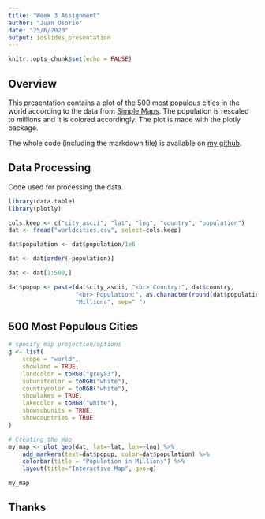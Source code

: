 ```yaml
---
title: "Week 3 Assignment"
author: "Juan Osorio"
date: "25/6/2020"
output: ioslides_presentation
---
```


```r
knitr::opts_chunk$set(echo = FALSE)
```


## Overview

This presentation contains a plot of the 500 most populous cities in the world according to the data from [Simple Maps](https://simplemaps.com/data/world-cities). The population is rescaled to millions and it is colored accordingly. The plot is made with the plotly package.

The whole code (including the markdown file) is available on [my github](https://github.com/juanferov/ds_coursera/tree/master/09_ddp/w3).

## Data Processing

Code used for processing the data.

``` r
library(data.table)
library(plotly)
```
```r
cols.keep <- c("city_ascii", "lat", "lng", "country", "population")
dat <- fread("worldcities.csv", select=cols.keep)

dat$population <- dat$population/1e6

dat <- dat[order(-population)]

dat <- dat[1:500,]

dat$popup <- paste(dat$city_ascii, "<br> Country:", dat$country,
                   "<br> Population:", as.character(round(dat$population, 3)),
                   "Millions", sep=" ")
```

## 500 Most Populous Cities

```r
# specify map projection/options
g <- list(
    scope = "world",
    showland = TRUE,
    landcolor = toRGB("grey83"),
    subunitcolor = toRGB("white"),
    countrycolor = toRGB("white"),
    showlakes = TRUE,
    lakecolor = toRGB("white"),
    showsubunits = TRUE,
    showcountries = TRUE
)

# Creating the map
my_map <- plot_geo(dat, lat=~lat, lon=~lng) %>%
    add_markers(text=dat$popup, color=dat$population) %>%
    colorbar(title = "Population in Millions") %>%
    layout(title="Interactive Map", geo=g)

my_map
```

## Thanks


